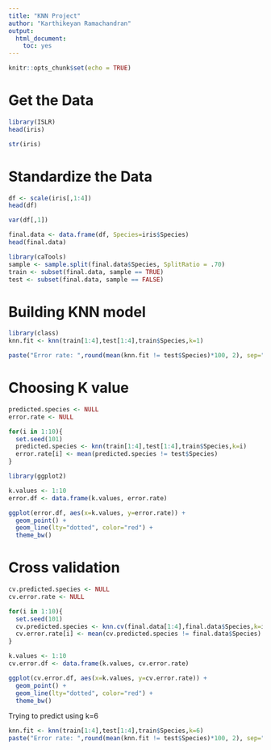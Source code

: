 ---
title: "KNN Project"
author: "Karthikeyan Ramachandran"
output: 
  html_document: 
    toc: yes
---

```{r setup, include=FALSE}
knitr::opts_chunk$set(echo = TRUE)
```

# Get the Data

```{r}
library(ISLR)
head(iris)
```
```{r}
str(iris)
```

# Standardize the Data

```{r}
df <- scale(iris[,1:4])
head(df)
```
```{r}
var(df[,1])
```
```{r}
final.data <- data.frame(df, Species=iris$Species)
head(final.data)
```
```{r}
library(caTools)
sample <- sample.split(final.data$Species, SplitRatio = .70)
train <- subset(final.data, sample == TRUE)
test <- subset(final.data, sample == FALSE)
```

# Building KNN model
```{r}
library(class)
knn.fit <- knn(train[1:4],test[1:4],train$Species,k=1)

paste("Error rate: ",round(mean(knn.fit != test$Species)*100, 2), sep="")
```

# Choosing K value

```{r}
predicted.species <- NULL
error.rate <- NULL

for(i in 1:10){
  set.seed(101)
  predicted.species <- knn(train[1:4],test[1:4],train$Species,k=i)
  error.rate[i] <- mean(predicted.species != test$Species)
}

```

```{r}
library(ggplot2)

k.values <- 1:10
error.df <- data.frame(k.values, error.rate)

ggplot(error.df, aes(x=k.values, y=error.rate)) +
  geom_point() +
  geom_line(lty="dotted", color="red") +
  theme_bw()
```

# Cross validation

```{r}
cv.predicted.species <- NULL
cv.error.rate <- NULL

for(i in 1:10){
  set.seed(101)
  cv.predicted.species <- knn.cv(final.data[1:4],final.data$Species,k=i)
  cv.error.rate[i] <- mean(cv.predicted.species != final.data$Species)
}
```

```{r}
k.values <- 1:10
cv.error.df <- data.frame(k.values, cv.error.rate)

ggplot(cv.error.df, aes(x=k.values, y=cv.error.rate)) +
  geom_point() +
  geom_line(lty="dotted", color="red") +
  theme_bw()
```

Trying to predict using k=6
```{r}
knn.fit <- knn(train[1:4],test[1:4],train$Species,k=6)
paste("Error rate: ",round(mean(knn.fit != test$Species)*100, 2), sep="")
```

